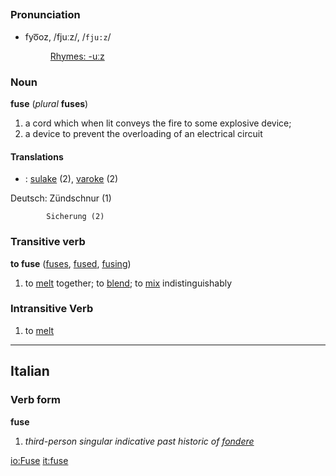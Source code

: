 =={{en}}==
===Pronunciation===
*fyo͞oz, /fjuːz/, /<tt>fju:z</tt>/
*:[[Rhymes:English:-uːz|Rhymes: -uːz]]

===Noun===
'''fuse''' (''plural'' '''fuses''')

#a cord which when lit conveys the fire to some explosive device; 
# a device to prevent the overloading of an electrical circuit

====Translations====
*{{fi}}: [[sulake]] (2), [[varoke]] (2)

Deutsch: Zündschnur (1)
         Sicherung (2)

===Transitive verb===
'''to fuse''' ([[fuses]], [[fused]], [[fusing]])
# to [[melt]] together; to [[blend]]; to [[mix]] indistinguishably

===Intransitive Verb===
# to [[melt]]
----

==Italian==
===Verb form===
'''fuse'''

# ''third-person singular indicative past historic of [[fondere]]''

[[io:Fuse]]
[[it:fuse]]
